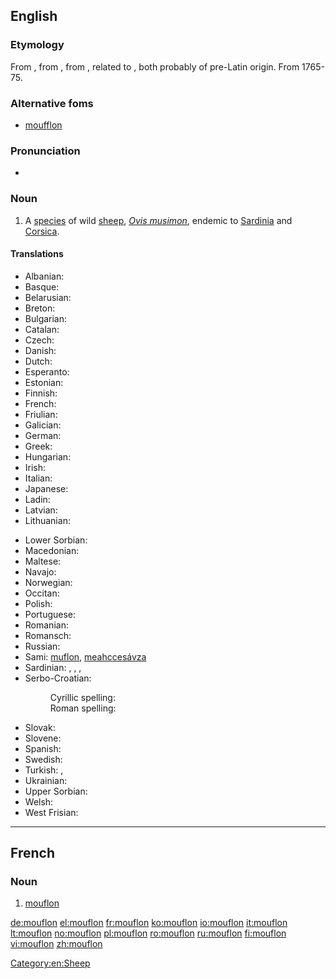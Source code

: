 ==English==
{{wikipedia}}
===Etymology===
From {{etyl|fr|en}} {{term|mouflon|lang=fr}}, from {{etyl|it|-}} {{term|muflone|lang=it}}, from {{etyl|LL.|-}} {{term|mufro|mufrō|wild sheep|lang=la}}, related to {{etyl|la|-}} {{term|musimo||wild sheep|lang=la}}, both probably of pre-Latin origin. From 1765-75.

===Alternative foms===
* [[moufflon]]

===Pronunciation===
* {{IPA|/ˈmuf.lɔn/}}

===Noun===
{{en-noun}}

# A [[species]] of wild [[sheep]], ''[[Ovis musimon]]'', endemic to [[Sardinia]] and [[Corsica]]. {{defdate|From 1765-75.}}

====Translations====
{{trans-top|sheep}}
* Albanian: {{t-|sq|mufloni}}
* Basque: {{t|eu|mufloi}}
* Belarusian: {{t-|be|муфлон|sc=Cyrl}}
* Breton: {{t|br|mouflon}}
* Bulgarian: {{t-|bg|муфлон|sc=Cyrl|tr=muflon}}
* Catalan: {{t|ca|mufló}}
* Czech: {{t+|cs|muflon}}
* Danish: {{t-|da|muflon}}
* Dutch: {{t+|nl|moeflon|m}}
* Esperanto: {{t|eo|muflono}}
* Estonian: {{t-|et|muflon}}
* Finnish: {{t-|fi|mufloni}}
* French: {{t+|fr|mouflon|m}}
* Friulian: {{t|fur|muflon}}
* Galician: {{t|gl|muflón}}
* German: {{t|de|Mufflon|m}}
* Greek: {{t+|el|μουφλόν|sc=Grek|tr=mouflón}}
* Hungarian: {{t+|hu|muflon}}
* Irish: {{t-|ga|caora mouflon|f}}
* Italian: {{t+|it|muflone|m}}
* Japanese: {{t-|ja|ムフロン|sc=Jpan|tr=mufuron}}
* Ladin: {{t|lld|muflon}}
* Latvian: {{t|lv|muflons}}
* Lithuanian: {{t+|lt|muflonas}}
{{trans-mid}}
* Lower Sorbian: {{t|dsb|muflon}}
* Macedonian: {{t-|mk|муфлон|sc=Cyrl}}
* Maltese: {{t|mt|muflun}}
* Navajo: {{tø|nv|tó wónaanídę́ę́ʼ dibé ałchiní}}
* Norwegian: {{t-|no|mufflon}}
* Occitan: {{t|oc|moflon}}
* Polish: {{t|pl|muflon}}
* Portuguese: {{t|pt|muflăo}}
* Romanian: {{t+|ro|muflon}}
* Romansch: {{t|rm|muflon}}
* Russian: {{t+|ru|муфлон|sc=Cyrl}}
* Sami: [[muflon]], [[meahccesávza]]
* Sardinian: {{t-|sc|mruvoni}}, {{t-|sc|mugra}}, {{t-|sc|muva}}, {{t-|sc|murgone}}
* Serbo-Croatian:
*: Cyrillic spelling: {{t-|sh|муфлон|sc=Cyrl}}
*: Roman spelling: {{t-|sh|muflon}}
* Slovak: {{t|sk|muflón}}
* Slovene: {{t+|sl|muflon}}
* Spanish: {{t|es|muflón|m}}
* Swedish: {{t-|sv|mufflon}}
* Turkish: {{t+|tr|yaban koyunu}}, {{t+|tr|muflon}}
* Ukrainian: {{t-|uk|муфлон|sc=Cyrl|tr=muflon}}
* Upper Sorbian: {{t|hsb|muflon}}
* Welsh: {{t|cy|mwfflon}}
* West Frisian: {{t|fy|moeflon}}
{{trans-bottom}}

[[Category:en:Sheep]]

----

==French==

===Noun===
{{fr-noun|m}}

# [[#English|mouflon]]

[[de:mouflon]]
[[el:mouflon]]
[[fr:mouflon]]
[[ko:mouflon]]
[[io:mouflon]]
[[it:mouflon]]
[[lt:mouflon]]
[[no:mouflon]]
[[pl:mouflon]]
[[ro:mouflon]]
[[ru:mouflon]]
[[fi:mouflon]]
[[vi:mouflon]]
[[zh:mouflon]]